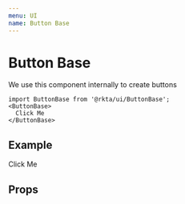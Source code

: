 ```yaml
---
menu: UI
name: Button Base
---
```



# Button Base

We use this component internally to create buttons

```
import ButtonBase from '@rkta/ui/ButtonBase';
<ButtonBase>
  Click Me
</ButtonBase>
```

## Example

<Playground>
  <ButtonBase>Click Me</ButtonBase>
</Playground>

## Props

<Props of={ButtonBase} />
